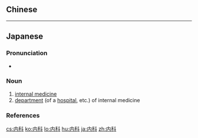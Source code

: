 {{also|內科}}
==Chinese==
{{zh-see|內科}}

----

==Japanese==
{{ja-kanjitab|ない|か|yomi=o}}

===Pronunciation===
* {{ja-pron|ないか|y=o|acc=0|acc_ref=NHK}}

===Noun===
{{ja-noun|ないか}}

# [[internal medicine]]
# [[department]] (of a [[hospital]], etc.) of internal medicine

===References===
<references/>

[[cs:内科]]
[[ko:内科]]
[[lo:内科]]
[[hu:内科]]
[[ja:内科]]
[[zh:内科]]